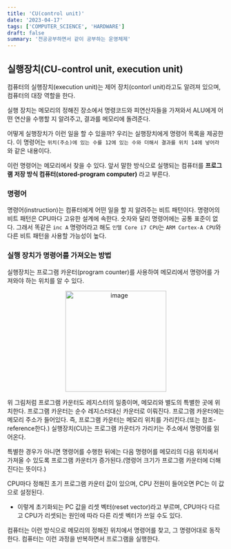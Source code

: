 ```yaml
---
title: 'CU(control unit)'
date: '2023-04-17'
tags: ['COMPUTER_SCIENCE', 'HARDWARE']
draft: false
summary: '전공공부하면서 같이 공부하는 운영체제'
---
```


## 실행장치(CU-control unit, execution unit)

컴퓨터의 실행장치(execution unit)는 제어 장치(contorl unit)라고도 알려져 있으며, 컴퓨터의 대장 역할을 한다.

실행 장치는 메모리의 정해진 장소에서 명령코드와 피연산자들을 가져와서 ALU에게 어떤 연산을 수행할 지 알려주고, 결과를 메모리에 돌려준다.

어떻게 실행장치가 이런 일을 할 수 있을까? 우리는 실행장치에게 명령어 목록을 제공한다. 이 명령어는 `위치(주소)에 있는 수를 12에 있는 수와 더해서 결과를 위치 14에 넣어라`와 같은 내용이다.

이런 명령어는 메모리에서 찾을 수 있다. 앞서 말한 방식으로 실행되는 컴퓨터를 **프로그램 저장 방식 컴퓨터(stored-program computer)** 라고 부른다.

### 명령어

명령어(instruction)는 컴퓨터에게 어떤 일을 할 지 알려주는 비트 패턴이다. 명령어의 비트 패턴은 CPU마다 고유한 설계에 속한다. 숫자와 달리 명령어에는 공통 표준이 없다. 그래서 똑같은 `inc A` 명령어라고 해도 `인텔 Core i7 CPU`는 `ARM Cortex-A CPU`와 다른 비트 패턴을 사용할 가능성이 높다.

### 실행 장치가 명령어를 가져오는 방법

실행장치는 프로그램 카운터(program counter)를 사용하여 메모리에서 명령어를 가져와야 하는 위치를 알 수 있다.

<p align="center">
  <img
    width="234"
    alt="image"
    src="https://user-images.githubusercontent.com/105579811/232373529-5ccc4b9a-1ff0-4f69-93d5-fe1c50f30a4a.png"
  />
</p>

위 그림처럼 프로그램 카운터도 레지스터의 일종이며, 메모리와 별도의 특별한 곳에 위치한다. 프로그램 카운터는 순수 레지스터대신 카운터로 이뤄진다. 프로그램 카운터에는 메모리 주소가 들어있다. 즉, 프로그램 카운터는 메모리 위치를 가리킨다.(또는 참조-reference한다.) 실행장치(CU)는 프로그램 카운터가 가리키는 주소에서 명령어를 읽어온다.

특별한 경우가 아니면 명령어를 수행한 뒤에는 다음 명령어를 메모리의 다음 위치에서 가져올 수 있도록 프로그램 카운터가 증가된다.(명령어 크기가 프로그램 카운터에 더해진다는 뜻이다.)

CPU마다 정해진 초기 프로그램 카운터 값이 있으며, CPU 전원이 들어오면 PC는 이 값으로 설정된다.

- 이렇게 초기화되는 PC 값을 리셋 벡터(reset vector)라고 부르며, CPU마다 다르고 CPU가 리셋되는 원인에 따라 다른 리셋 벡터가 쓰일 수도 있다.

컴퓨터는 이런 방식으로 메모리의 정해진 위치에서 명령어를 찾고, 그 명령어대로 동작한다. 컴퓨터는 이런 과정을 반복하면서 프로그램을 실행한다.

